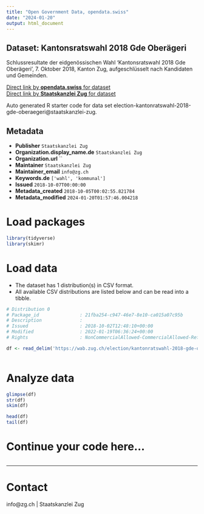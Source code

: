 ```yaml
---
title: "Open Government Data, opendata.swiss"
date: "2024-01-20"
output: html_document
---
```


## Dataset: Kantonsratswahl 2018 Gde Oberägeri

Schlussresultate der eidgenössischen Wahl 'Kantonsratswahl 2018 Gde Oberägeri', 7. Oktober 2018, Kanton Zug, aufgeschlüsselt nach Kandidaten und Gemeinden.

[Direct link by **opendata.swiss** for dataset](https://opendata.swiss/de/dataset/kantonsratswahl-2018-gde-oberageri)<br>
[Direct link by **Staatskanzlei Zug** for dataset](https://wab.zug.ch/election/kantonratswahl-2018-gde-oberaegeri/data)

Auto generated R starter code for data set election-kantonratswahl-2018-gde-oberaegeri@staatskanzlei-zug.

## Metadata

- **Publisher** `Staatskanzlei Zug`
- **Organization.display_name.de** `Staatskanzlei Zug`
- **Organization.url** ``
- **Maintainer** `Staatskanzlei Zug`
- **Maintainer_email** `info@zg.ch`
- **Keywords.de** `['wahl', 'kommunal']`
- **Issued** `2018-10-07T00:00:00`
- **Metadata_created** `2018-10-05T00:02:55.821784`
- **Metadata_modified** `2024-01-20T01:57:46.004218`


# Load packages

```r

library(tidyverse)
library(skimr)

```

# Load data

-   The dataset has 1 distribution(s) in CSV format.
-   All available CSV distributions are listed below and can be read into a tibble.

```r

# Distribution 0
# Package_id               : 21fba254-c947-46e7-8e10-ca015a07c95b
# Description              : 
# Issued                   : 2018-10-02T12:48:10+00:00
# Modified                 : 2022-01-19T06:36:24+00:00
# Rights                   : NonCommercialAllowed-CommercialAllowed-ReferenceRequired

df <- read_delim('https://wab.zug.ch/election/kantonratswahl-2018-gde-oberaegeri/data-csv')



```

# Analyze data

```r

glimpse(df)
str(df)
skim(df)

head(df)
tail(df)

```

# Continue your code here...

```r

```

------------------------------------------------------------------------

# Contact

info@zg.ch | Staatskanzlei Zug
